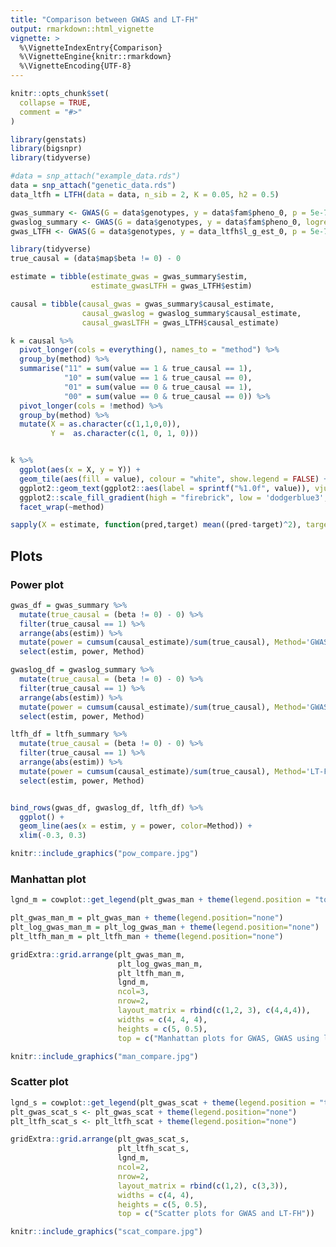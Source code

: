 ```yaml
---
title: "Comparison between GWAS and LT-FH"
output: rmarkdown::html_vignette
vignette: >
  %\VignetteIndexEntry{Comparison}
  %\VignetteEngine{knitr::rmarkdown}
  %\VignetteEncoding{UTF-8}
---
```


```r
knitr::opts_chunk$set(
  collapse = TRUE,
  comment = "#>"
)
```

```r
library(genstats)
library(bigsnpr)
library(tidyverse)
```


```r
#data = snp_attach("example_data.rds")
data = snp_attach("genetic_data.rds")
data_ltfh = LTFH(data = data, n_sib = 2, K = 0.05, h2 = 0.5)
```

```r
gwas_summary <- GWAS(G = data$genotypes, y = data$fam$pheno_0, p = 5e-7, ncores = 3)
gwaslog_summary <- GWAS(G = data$genotypes, y = data$fam$pheno_0, logreg = TRUE, p = 5e-7, ncores = 3)
gwas_LTFH <- GWAS(G = data$genotypes, y = data_ltfh$l_g_est_0, p = 5e-7, ncores = 3)
```


```r
library(tidyverse)
true_causal = (data$map$beta != 0) - 0

estimate = tibble(estimate_gwas = gwas_summary$estim, 
                  estimate_gwasLTFH = gwas_LTFH$estim)

causal = tibble(causal_gwas = gwas_summary$causal_estimate, 
                causal_gwaslog = gwaslog_summary$causal_estimate,
                causal_gwasLTFH = gwas_LTFH$causal_estimate)

k = causal %>% 
  pivot_longer(cols = everything(), names_to = "method") %>% 
  group_by(method) %>% 
  summarise("11" = sum(value == 1 & true_causal == 1),
            "10" = sum(value == 1 & true_causal == 0),                                                
            "01" = sum(value == 0 & true_causal == 1),                                                
            "00" = sum(value == 0 & true_causal == 0)) %>% 
  pivot_longer(cols = !method) %>% 
  group_by(method) %>% 
  mutate(X = as.character(c(1,1,0,0)),
         Y =  as.character(c(1, 0, 1, 0)))


k %>% 
  ggplot(aes(x = X, y = Y)) +
  geom_tile(aes(fill = value), colour = "white", show.legend = FALSE) +
  ggplot2::geom_text(ggplot2::aes(label = sprintf("%1.0f", value)), vjust = 1) +
  ggplot2::scale_fill_gradient(high = "firebrick", low = 'dodgerblue3', trans='pseudo_log') +
  facet_wrap(~method)
```

```r
sapply(X = estimate, function(pred,target) mean((pred-target)^2), target = data$map$beta) %>% knitr::kable(col.names = "MSE")
```


## Plots

### Power plot
```r
gwas_df = gwas_summary %>% 
  mutate(true_causal = (beta != 0) - 0) %>%
  filter(true_causal == 1) %>%
  arrange(abs(estim)) %>%
  mutate(power = cumsum(causal_estimate)/sum(true_causal), Method='GWAS') %>%
  select(estim, power, Method)

gwaslog_df = gwaslog_summary %>% 
  mutate(true_causal = (beta != 0) - 0) %>%
  filter(true_causal == 1) %>%
  arrange(abs(estim)) %>%
  mutate(power = cumsum(causal_estimate)/sum(true_causal), Method='GWASlog') %>%
  select(estim, power, Method)

ltfh_df = ltfh_summary %>% 
  mutate(true_causal = (beta != 0) - 0) %>%
  filter(true_causal == 1) %>%
  arrange(abs(estim)) %>%
  mutate(power = cumsum(causal_estimate)/sum(true_causal), Method='LT-FH') %>%
  select(estim, power, Method)


bind_rows(gwas_df, gwaslog_df, ltfh_df) %>%
  ggplot() + 
  geom_line(aes(x = estim, y = power, color=Method)) + 
  xlim(-0.3, 0.3)

```

```r
knitr::include_graphics("pow_compare.jpg")
```


### Manhattan plot

```r

lgnd_m = cowplot::get_legend(plt_gwas_man + theme(legend.position = "top"))

plt_gwas_man_m = plt_gwas_man + theme(legend.position="none")
plt_log_gwas_man_m = plt_log_gwas_man + theme(legend.position="none")
plt_ltfh_man_m = plt_ltfh_man + theme(legend.position="none")

gridExtra::grid.arrange(plt_gwas_man_m, 
                        plt_log_gwas_man_m, 
                        plt_ltfh_man_m,
                        lgnd_m, 
                        ncol=3,
                        nrow=2,
                        layout_matrix = rbind(c(1,2, 3), c(4,4,4)),
                        widths = c(4, 4, 4),  
                        heights = c(5, 0.5),
                        top = c("Manhattan plots for GWAS, GWAS using logistic regression, and LT-FH"))
```

```r
knitr::include_graphics("man_compare.jpg")
```


### Scatter plot
```r
lgnd_s = cowplot::get_legend(plt_gwas_scat + theme(legend.position = "top"))
plt_gwas_scat_s <- plt_gwas_scat + theme(legend.position="none")
plt_ltfh_scat_s <- plt_ltfh_scat + theme(legend.position="none")

gridExtra::grid.arrange(plt_gwas_scat_s, 
                        plt_ltfh_scat_s,
                        lgnd_m, 
                        ncol=2,
                        nrow=2,
                        layout_matrix = rbind(c(1,2), c(3,3)),
                        widths = c(4, 4),  
                        heights = c(5, 0.5),
                        top = c("Scatter plots for GWAS and LT-FH"))
```

```r
knitr::include_graphics("scat_compare.jpg")
```






